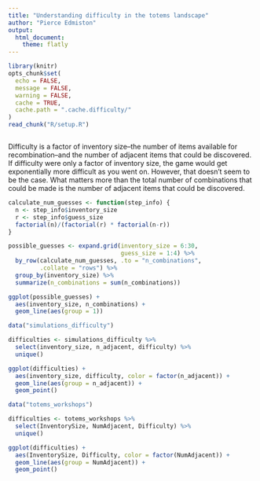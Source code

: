 ```yaml
---
title: "Understanding difficulty in the totems landscape"
author: "Pierce Edmiston"
output:
  html_document:
    theme: flatly
---
```


```r
library(knitr)
opts_chunk$set(
  echo = FALSE,
  message = FALSE,
  warning = FALSE,
  cache = TRUE,
  cache.path = ".cache.difficulty/"
)
read_chunk("R/setup.R")
```

```r
```

Difficulty is a factor of inventory size--the number of items available for recombination--and the number of adjacent items that could be discovered. If difficulty were only a factor of inventory size, the game would get exponentially more difficult as you went on. However, that doesn't seem to be the case. What matters more than the total number of combinations that could be made is the number of adjacent items that could be discovered.

```r
calculate_num_guesses <- function(step_info) {
  n <- step_info$inventory_size
  r <- step_info$guess_size
  factorial(n)/(factorial(r) * factorial(n-r))
}

possible_guesses <- expand.grid(inventory_size = 6:30,
                                guess_size = 1:4) %>%
  by_row(calculate_num_guesses, .to = "n_combinations",
         .collate = "rows") %>%
  group_by(inventory_size) %>%
  summarize(n_combinations = sum(n_combinations))

ggplot(possible_guesses) +
  aes(inventory_size, n_combinations) +
  geom_line(aes(group = 1))
```

```r
data("simulations_difficulty")

difficulties <- simulations_difficulty %>%
  select(inventory_size, n_adjacent, difficulty) %>%
  unique()

ggplot(difficulties) +
  aes(inventory_size, difficulty, color = factor(n_adjacent)) +
  geom_line(aes(group = n_adjacent)) +
  geom_point()
```

```r
data("totems_workshops")

difficulties <- totems_workshops %>%
  select(InventorySize, NumAdjacent, Difficulty) %>%
  unique()

ggplot(difficulties) +
  aes(InventorySize, Difficulty, color = factor(NumAdjacent)) +
  geom_line(aes(group = NumAdjacent)) +
  geom_point()
```